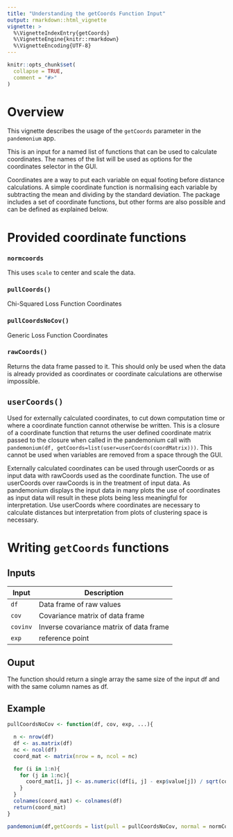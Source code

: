 ```yaml
---
title: "Understanding the getCoords Function Input"
output: rmarkdown::html_vignette
vignette: >
  %\VignetteIndexEntry{getCoords}
  %\VignetteEngine{knitr::rmarkdown}
  %\VignetteEncoding{UTF-8}
---
```


```r
knitr::opts_chunk$set(
  collapse = TRUE,
  comment = "#>"
)
```

# Overview
This vignette describes the usage of the `getCoords` parameter in the `pandemonium` app.

This is an input for a named list of functions that can be used to calculate coordinates. The names of the list will be used as options for the coordinates selector in the GUI. 

Coordinates are a way to put each variable on equal footing before distance calculations. A simple coordinate function is normalising each variable by subtracting the mean and dividing by the standard deviation. The package includes a set of coordinate functions, but other forms are also possible and can be defined as explained below.

# Provided coordinate functions

### `normcoords`

This uses `scale` to center and scale the data.

### `pullCoords()`

Chi-Squared Loss Function Coordinates

### `pullCoordsNoCov()`

Generic Loss Function Coordinates

### `rawCoords()`

Returns the data frame passed to it. This should only be used when the data is already provided as coordinates or coordinate calculations are otherwise impossible.

## `userCoords()`

Used for externally calculated coordinates, to cut down computation time or where a coordinate function cannot otherwise be written.
This is a closure of a coordinate function that returns the user defined coordinate matrix passed to the closure when called in the pandemonium call with `pandemonium(df, getCoords=list(user=userCoords(coordMatrix)))`. This cannot be used when variables are removed from a space through the GUI.

Externally calculated coordinates can be used through userCoords or as input data with rawCoords used as the coordinate function. The use of userCoords over rawCoords is in the treatment of input data. As pandemonium displays the input data in many plots the use of coordinates as input data will result in these plots being less meaningful for interpretation. Use userCoords where coordinates are necessary to calculate distances but interpretation from plots of clustering space is necessary.

# Writing `getCoords` functions

## Inputs

| Input | Description |
|------|-------------------------------------|
| `df` | Data frame of raw values |
| `cov` | Covariance matrix of data frame |
| `covinv` | Inverse covariance matrix of data frame |
| `exp` | reference point | 

## Ouput

The function should return a single array the same size of the input df and with the same column names as df.

## Example

```r
pullCoordsNoCov <- function(df, cov, exp, ...){

  n <- nrow(df)
  df <- as.matrix(df)
  nc <- ncol(df)
  coord_mat <- matrix(nrow = n, ncol = nc)

  for (i in 1:n){
    for (j in 1:nc){
      coord_mat[i, j] <- as.numeric((df[i, j] - exp$value[j]) / sqrt(cov[j, j]))
    }
  }
  colnames(coord_mat) <- colnames(df)
  return(coord_mat)
}

pandemonium(df,getCoords = list(pull = pullCoordsNoCov, normal = normCoords))

```


